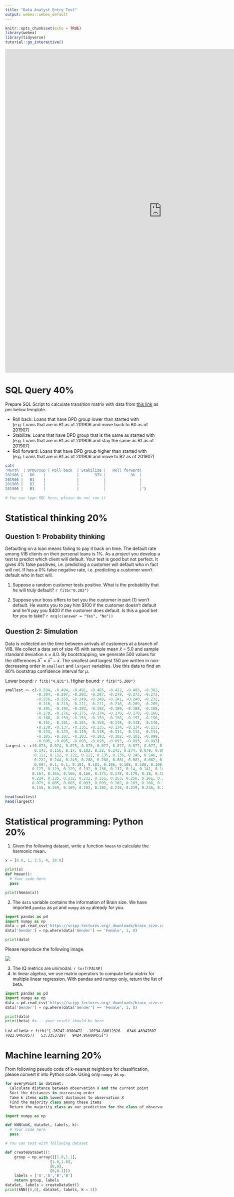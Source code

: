 ```yaml
---
title: "Data Analyst Entry Test"
output: webex::webex_default
---
```


```r
knitr::opts_chunk$set(echo = TRUE)
library(webex)
library(tidyverse)
tutorial::go_interactive()
```


<iframe src="https://docs.google.com/forms/d/e/1FAIpQLSdbB7Mb2eFDFfzY1uWWX-dD2LAL11ItY9DIdqoATzisBaBjFQ/viewform?embedded=true" width="1000" height="1034" frameborder="0" marginheight="0" marginwidth="0">Loading...</iframe>

# SQL Query 40%

Prepare SQL Script to calculate transition matrix with data from [this link](https://docs.google.com/spreadsheets/d/1vVGJziFmCnpS6-ePgc6ZpjVlPLrX9QMo_8gBJTeNy-k/edit?usp=sharing) as per below template.

- Roll back: Loans that have DPD group lower than started with (e.g. Loans that are in B1 as of 201906 and move back to B0 as of 201907)
- Stabilize: Loans that have DPD group that is the same as started with (e.g. Loans that are in B1 as of 201906 and stay the same as B1 as of 201907)
- Roll forward: Loans that have DPD group higher than started with (e.g. Loans that are in B1 as of 201906 and move to B2 as of 201907)

```r
cat(
'Month  | DPDGroup | Roll back	| Stabilize |	Roll forward|
201906 |   B0	 |              |	    97% |         	3%  |
201906 |   B1	 |              |           |	          	|
201906 |   B2	 |              |           |	          	|
201906 |   B3	 |              |           |	          	|')
```

```python
# You can type SQL here, please do not run it
```


# Statistical thinking 20%

## Question 1: Probability thinking 

Defaulting on a loan means failing to pay it back on time. The default rate among VIB clients on their personal loans is 1%. As a project you develop a test to predict which client will default. Your test is good but not perfect. It gives 4% false positives, i.e. predicting a customer will default who in fact will not. If has a 0% false negative rate, i.e. predicting a customer won’t default who in fact will.

1. Suppose a random customer tests positive. What is the probability that he will truly default? `r fitb("0.202")`

2. Suppose your boss offers to bet you the customer in part (1) won’t default. He wants you to pay him \$100 if the customer doesn’t default and he’ll pay you \$400 if the customer does default. Is this a good bet for you to take? `r mcq(c(answer = "Yes", "No"))`

## Question 2: Simulation 

Data is collected on the time between arrivals of customers at a branch of VIB. We collect a data set of size 45 with sample mean $\bar{x}$ = 5.0 and sample standard deviation $s$ = 4.0. By bootstrapping, we generate 500 values for the differences $\delta^* = \bar{x}^* - \bar{x}$. The smallest and largest 150 are written in non-decreasing order in `smallest` and `largest` variables. Use this data to find an 80\% bootstrap confidence interval for $\mu$.

Lower bound: `r fitb("4.831")`. Higher bound: `r fitb("5.200")`

```r
smallest <- c(-0.534, -0.494, -0.491, -0.485, -0.422, -0.403, -0.382, -0.365, -0.347, -0.336, -0.330, -0.328, -0.315,
              -0.304, -0.297, -0.293, -0.287, -0.279, -0.273, -0.273, -0.271, -0.269, -0.262, -0.262, -0.260, -0.257,
              -0.256, -0.255, -0.249, -0.248, -0.241, -0.240, -0.232, -0.226, -0.225, -0.223, -0.222, -0.220, -0.216,
              -0.216, -0.213, -0.211, -0.211, -0.210, -0.209, -0.209, -0.208, -0.204, -0.202, -0.200, -0.200, -0.200,
              -0.195, -0.193, -0.192, -0.192, -0.189, -0.188, -0.188, -0.183, -0.182, -0.182, -0.181, -0.179, -0.179,
              -0.178, -0.176, -0.175, -0.174, -0.170, -0.170, -0.166, -0.164, -0.163, -0.163, -0.162, -0.162, -0.160,
              -0.160, -0.159, -0.159, -0.159, -0.158, -0.157, -0.156, -0.156, -0.155, -0.155, -0.154, -0.154, -0.153,
              -0.152, -0.151, -0.151, -0.150, -0.148, -0.148, -0.146, -0.145, -0.145, -0.144, -0.142, -0.142, -0.142,
              -0.138, -0.137, -0.135, -0.135, -0.134, -0.134, -0.133, -0.131, -0.129, -0.128, -0.124, -0.124, -0.124,
              -0.123, -0.123, -0.119, -0.118, -0.114, -0.114, -0.114, -0.112, -0.111, -0.109, -0.108, -0.108, -0.107,
              -0.105, -0.103, -0.103, -0.103, -0.102, -0.101, -0.099, -0.098, -0.098, -0.097, -0.097, -0.096, -0.095,
              -0.095, -0.095, -0.093, -0.093, -0.093, -0.093, -0.093)
largest <- c(0.073, 0.074, 0.075, 0.075, 0.077, 0.077, 0.077, 0.077, 0.079, 0.087, 0.094, 0.104, 0.11, 0.118, 0.134,
             0.143, 0.156, 0.17, 0.182, 0.22, 0.243, 0.274, 0.079, 0.08, 0.087, 0.088, 0.094, 0.096, 0.104, 0.106,
             0.111, 0.112, 0.122, 0.122, 0.135, 0.136, 0.145, 0.146, 0.162, 0.163, 0.172, 0.172, 0.186, 0.195, 0.22, 
             0.221, 0.244, 0.245, 0.288, 0.288, 0.081, 0.081, 0.082, 0.083, 0.084, 0.091, 0.091, 0.091, 0.092, 0.092,
             0.097, 0.1, 0.1, 0.101, 0.101, 0.106, 0.108, 0.108, 0.108, 0.108, 0.112, 0.112, 0.112, 0.113, 0.114, 0.123,
            0.127, 0.129, 0.129, 0.132, 0.136, 0.137, 0.14, 0.141, 0.142, 0.147, 0.147, 0.148, 0.151, 0.151, 0.164,
            0.164, 0.165, 0.166, 0.168, 0.175, 0.178, 0.179, 0.18, 0.181, 0.202, 0.202, 0.205, 0.206, 0.21, 0.222,
            0.224, 0.225, 0.232, 0.232, 0.251, 0.253, 0.258, 0.261, 0.263, 0.291, 0.307, 0.312, 0.314, 0.316, 0.078,
            0.079, 0.085, 0.085, 0.093, 0.093, 0.102, 0.103, 0.108, 0.11, 0.114, 0.115, 0.134, 0.134, 0.142, 0.143, 0.154,
            0.155, 0.169, 0.169, 0.182, 0.182, 0.216, 0.219, 0.236, 0.236, 0.266, 0.273, 0.348, 0.488)
```

```r
head(smallest)
head(largest)
```

# Statistical programming: Python 20%

1. Given the following dataset, write a function `hmean` to calculate the harmonic mean.

```python
x = [8.0, 1, 2.5, 4, 28.0]
```

```python
print(x)
def hmean():
  # Your code here
  pass

print(hmean(x))
```

2. The `data` variable contains the information of Brain size. We have imported `pandas` as `pd` and `numpy` as `np` already for you.

```python
import pandas as pd
import numpy as np
data = pd.read_csv('https://scipy-lectures.org/_downloads/brain_size.csv', sep=';', na_values=".")
data['Gender'] = np.where(data['Gender'] == 'Female', 1, 0)
```

```python
print(data)
```

Please reproduce the following image.

![](Fig1.png)

3. The IQ metrics are unimodal. `r torf(FALSE)`
4. In linear algebra, we use matrix operators to compute beta matrix for multiple linear regression. With pandas and numpy only, return the list of beta.

```python
import pandas as pd
import numpy as np
data = pd.read_csv('https://scipy-lectures.org/_downloads/brain_size.csv', sep=';', na_values=".")
data['Gender'] = np.where(data['Gender'] == 'Female', 1, 0)
```

```python
print(data)
print(beta) #<--- your result should be here
```

List of beta: `r fitb("[-26747.0380472  -10794.88612326   6346.46347607   7022.04650577   53.33537297   9424.86608455]")`

# Machine learning 20%

From following pseudo code of k-nearest neighbors for classification, please convert it into Python code. Using only `numpy` as `np`.

```python
for everyPoint in dataSet:
  Calculate distance between observation X and the current point
  Sort the distances in increasing order
  Take k items with lowest distances to observation X
  Find the majority class among these items
  Return the majority class as our prediction for the class of observation X
```

```python
import numpy as np
```

```python

def kNN(obX, dataSet, labels, k):
  # Your code here
  pass

# You can test with following dataset

def createDataSet():
    group = np.array([[1.0,1.1],
                    [1.0,1.0],
                    [0,0],
                    [0,0.1]])
    labels = ['A','A','B','B']
    return group, labels
dataSet, labels = createDataSet()
print(kNN([0,0], dataSet, labels, k = 3))
```

